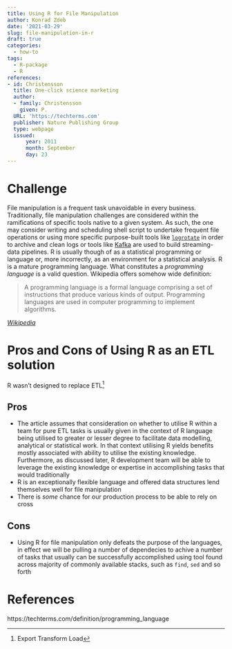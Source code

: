 ```yaml
---
title: Using R for File Manipulation
author: Konrad Zdeb
date: '2021-03-29'
slug: file-manipulation-in-r
draft: true
categories:
  - how-to
tags:
  - R-package
  - R
references:
- id: Christensson
  title: One-click science marketing
  author:
  - family: Christensson
    given: P.
  URL: 'https://techterms.com'
  publisher: Nature Publishing Group
  type: webpage
  issued:
      year: 2011
      month: September
      day: 23
---
```


# Challenge

File manipulation is a frequent task unavoidable in every business. Traditionally, file manipulation challenges are considered within the ramifications of specific tools native to a given system. As such, the one may consider writing and scheduling shell script to undertake frequent file operations or using more specific purpose-built tools like [`logrotate`](https://linux.die.net/man/8/logrotate) in order to archive and clean logs or tools like [Kafka](https://kafka.apache.org/20/documentation.html) are used to build streaming-data pipelines. R is usually though of as a statistical programming or language or, more incorrectly, as an environment for a statistical analysis. R is a mature programming language. What constitutes a *programming language* is a valid question. Wikipedia offers somehow wide definition:

> A programming language is a formal language comprising a set of instructions that produce various kinds of output. Programming languages are used in computer programming to implement algorithms.

[*Wikipedia*](https://en.wikipedia.org/wiki/Programming_language)

# Pros and Cons of Using R as an ETL solution

R wasn't designed to replace ETL^[Export Transform Load]

## Pros

* The article assumes that consideration on whether to utilise R within a team for pure ETL tasks is usually given in the context of R language being utilised to greater or lesser degree to facilitate data modelling, analytical or statistical work. In that context utilising R yields benefits mostly associated with ability to utilise the existing knowledge. Furthermore, as discussed later, R development team will be able to leverage the existing knowledge or expertise in accomplishing tasks that would traditionally 
* R is an exceptionally flexible language and offered data structures lend themselves well for file manipulation
* There is *some* chance for our production process to be able to rely on cross

## Cons

* Using R for file manipulation only defeats the purpose of the languages, in effect we will be pulling a number of dependecies to achive a number of tasks that usually can be successfully accomplished using tool found across majority of commonly available stacks, such as `find`, `sed` and so forth

# References

https://techterms.com/definition/programming_language
